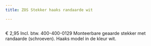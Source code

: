 ```yaml
---
title: ZOS Stekker haaks randaarde wit

---
```



<Image src={imageProduct} width={imageProduct.width} alt="" />


€ 2,95 Incl. btw.
400-400-0129
Monteerbare geaarde stekker met randaarde (schroeven).
Haaks model in de kleur wit.
